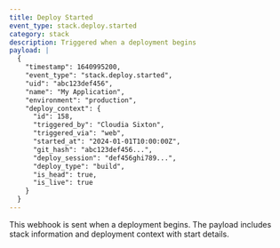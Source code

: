 ```yaml
---
title: Deploy Started
event_type: stack.deploy.started
category: stack
description: Triggered when a deployment begins
payload: |
  {
    "timestamp": 1640995200,
    "event_type": "stack.deploy.started",
    "uid": "abc123def456",
    "name": "My Application",
    "environment": "production",
    "deploy_context": {
      "id": 158,
      "triggered_by": "Cloudia Sixton",
      "triggered_via": "web",
      "started_at": "2024-01-01T10:00:00Z",
      "git_hash": "abc123def456...",
      "deploy_session": "def456ghi789...",
      "deploy_type": "build",
      "is_head": true,
      "is_live": true
    }
  }
---
```


This webhook is sent when a deployment begins. The payload includes stack information and deployment context with start details.